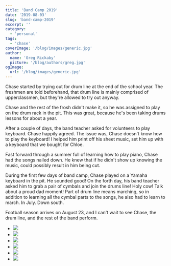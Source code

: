 ```yaml
---
title: 'Band Camp 2019'
date: '2019-08-03'
slug: 'band-camp-2019'
excerpt: ''
category:
  - 'personal'
tags:
  - 'chase'
coverImage: '/blog/images/generic.jpg'
author:
  name: 'Greg Rickaby'
  picture: '/blog/authors/greg.jpg'
ogImage:
  url: '/blog/images/generic.jpg'
---
```


Chase started by trying out for drum line at the end of the school year. The freshmen are told beforehand, that drum line is mainly comprised of upperclassmen, but they're allowed to try out anyway.

Chase and the rest of the frosh didn't make it, so he was assigned to play on the drum rack in the pit. This was great, because he's been taking drums lessons for about a year.

After a couple of days, the band teacher asked for volunteers to play keyboard. Chase happily agreed. The issue was, Chase doesn't know how to play the keyboard! I helped him print off his sheet music, set him up with a keyboard that we bought for Chloe.

Fast forward through a summer full of learning how to play piano, Chase had the songs nailed down. He knew that if he didn't show up knowing the music, could possibly result in him being cut.

During the first few days of band camp, Chase played on a Yamaha keyboard in the pit. He sounded good! On the forth day, his band teacher asked him to grab a pair of cymbals and join the drums line! Holy cow! Talk about a proud dad moment! Part of drum line means marching, so in addition to learning all the cymbal parts to the songs, he also had to learn to march. In July. Down south.

Football season arrives on August 23, and I can't wait to see Chase, the drum line, and the rest of the band perform.

- ![](/blog/images/67875916_2914249348800518_3984537118658527232_n.jpg)
- ![](/blog/images/67169126_2914255168799936_327444638744969216_n.jpg)
- ![](/blog/images/67598820_2914255862133200_9038075997970235392_n.jpg)
- ![](/blog/images/67472910_2915122155379904_947002209587953664_n.jpg)
- ![](/blog/images/67649016_2915122795379840_3837207229165993984_n.jpg)
- ![](/blog/images/img_6291.jpg)

